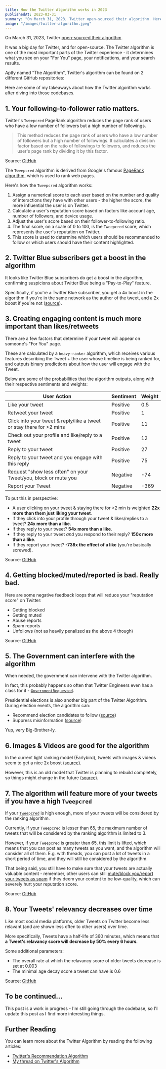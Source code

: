 ```yaml
---
title: How the Twitter Algorithm works in 2023
publishedAt: 2023-03-31
summary: "On March 31, 2023, Twitter open-sourced their algorithm. Here are some of my takeaways about how their algorithm works after diving into their codebase."
image: "/images/twitter-algorithm.jpeg"
---
```


On March 31, 2023, Twitter [open-sourced their algorithm](https://blog.twitter.com/engineering/en_us/topics/open-source/2023/twitter-recommendation-algorithm).

It was a big day for Twitter, and for open-source. The Twitter algorithm is one of the most important parts of the Twitter experience - it determines what you see on your "For You" page, your notifications, and your search results.

<StaticTweet id="1641872259320274944" />

Aptly named "The Algorithm", Twitter's algorithm can be found on 2 different GitHub repositories:

<GithubRepo url="https://github.com/twitter/the-algorithm" />
<GithubRepo url="https://github.com/twitter/the-algorithm-ml" />

Here are some of my takeaways about how the Twitter algorithm works after diving into those codebases.

## 1. Your following-to-follower ratio matters.

Twitter's `Tweepcred` PageRank algorithm reduces the page rank of users who have a low number of followers but a high number of followings.

> This method reduces the page rank of users who have a low number of followers but a high number of followings. It calculates a division factor based on the ratio of followings to followers, and reduces the user's page rank by dividing it by this factor.

Source: [GitHub](https://github.com/twitter/the-algorithm/blob/ef4c5eb65e6e04fac4f0e1fa8bbeff56b75c1f98/src/scala/com/twitter/graph/batch/job/tweepcred/README#L73)

The `Tweepcred` algorithm is derived from Google's famous [PageRank algorithm](https://en.wikipedia.org/wiki/PageRank), which is used to rank web pages.

Here's how the `Tweepcred` algorithm works:

1. Assign a numerical score to each user based on the number and quality of interactions they have with other users - the higher the score, the more influential the user is on Twitter.
2. Calculate a user's reputation score based on factors like account age, number of followers, and device usage.
3. Adjust the user's score based on their follower-to-following ratio.
4. The final score, on a scale of 0 to 100, is the `Tweepcred` score, which represents the user's reputation on Twitter.
5. This score is used to determine which users should be recommended to follow or which users should have their content highlighted.

## 2. Twitter Blue subscribers get a boost in the algorithm

It looks like Twitter Blue subscribers do get a boost in the algorithm, confirming suspicions about Twitter Blue being a "Pay-to-Play" feature.

<BlurImage
  src="https://images.unsplash.com/photo-1671209576392-fe42c5957661"
  width={600}
  height={400}
  alt="Twitter Blue"
/>

Specifically, if you're a Twitter Blue subscriber, you get a 4x boost in the algorithm if you're in the same network as the author of the tweet, and a 2x boost if you're not ([source](https://github.com/twitter/the-algorithm/blob/main/home-mixer/server/src/main/scala/com/twitter/home_mixer/param/HomeGlobalParams.scala#L89-L103)).

## 3. Creating engaging content is much more important than likes/retweets

There are a few factors that determine if your tweet will appear on someone's "For You" page.

These are calculated by a `heavy-ranker` algorithm, which receives various features describing the Tweet + the user whose timeline is being ranked for, and outputs binary predictions about how the user will engage with the Tweet.

Below are some of the probabilities that the algorithm outputs, along with their respective sentiments and weights:

| User Action                                                          | Sentiment | Weight |
| -------------------------------------------------------------------- | --------- | ------ |
| Like your tweet                                                      | Positive  | 0.5    |
| Retweet your tweet                                                   | Positive  | 1      |
| Click into your tweet & reply/like a tweet or stay there for >2 mins | Positive  | 11     |
| Check out your profile and like/reply to a tweet                     | Positive  | 12     |
| Reply to your tweet                                                  | Positive  | 27     |
| Reply to your tweet and you engage with this reply                   | Positive  | 75     |
| Request "show less often" on your Tweet/you, block or mute you       | Negative  | -74    |
| Report your Tweet                                                    | Negative  | -369   |

To put this in perspective:

- A user clicking on your tweet & staying there for >2 min is weighted **22x more than them just liking your tweet**.
- If they click into your profile through your tweet & likes/replies to a tweet? **24x more than a like**.
- If they reply to your tweet? **54x more than a like**.
- If they reply to your tweet _and_ you respond to their reply? **150x more than a like**.
- If they report your tweet? **-738x the effect of a like** (you're basically screwed).

Source: [GitHub](https://github.com/twitter/the-algorithm-ml/blob/78c3235eee5b4e111ccacb7d48e80eca019e480c/projects/home/recap/README.md?plain=1)

## 4. Getting blocked/muted/reported is bad. Really bad.

Here are some negative feedback loops that will reduce your "reputation score" on Twitter:

- Getting blocked
- Getting muted
- Abuse reports
- Spam reports
- Unfollows (not as heavily penalized as the above 4 though)

Source: [GitHub](https://github.com/twitter/the-algorithm/blob/main/src/scala/com/twitter/interaction_graph/scio/agg_negative/InteractionGraphNegativeJob.scala#L52-L86)

## 5. The Government can interfere with the algorithm

When needed, the government can intervene with the Twitter algorithm.

In fact, this probably happens so often that Twitter Engineers even has a class for it - [`GovernmentRequested`](https://github.com/twitter/the-algorithm/blob/ec83d01dcaebf369444d75ed04b3625a0a645eb9/product-mixer/core/src/main/scala/com/twitter/product_mixer/core/functional_component/marshaller/response/urt/item/forward_pivot/SoftInterventionDisplayTypeMarshaller.scala#L22).

Presidential elections is also another big part of the Twitter Algorithm. During election events, the algorithm can:

- Recommend election candidates to follow ([source](https://github.com/twitter/the-algorithm/blob/ec83d01dcaebf369444d75ed04b3625a0a645eb9/follow-recommendations-service/common/src/main/scala/com/twitter/follow_recommendations/common/clients/strato/StratoClientModule.scala#L187-L191))
- Suppress misinformation ([source](https://github.com/twitter/the-algorithm/blob/ec83d01dcaebf369444d75ed04b3625a0a645eb9/visibilitylib/src/main/scala/com/twitter/visibility/models/TweetSafetyLabel.scala#L175-L179))

Yup, very Big-Brother-ly.

## 6. Images & Videos are good for the algorithm

In the current light ranking model (Earlybird), tweets with images & videos seem to get a nice 2x boost ([source](https://github.com/twitter/the-algorithm/blob/ec83d01dcaebf369444d75ed04b3625a0a645eb9/home-mixer/server/src/main/scala/com/twitter/home_mixer/util/earlybird/RelevanceSearchUtil.scala#L36-L37)).

However, this is an old model that Twitter is planning to rebuild completely, so things might change in the future ([source](https://github.com/twitter/the-algorithm/blob/main/src/python/twitter/deepbird/projects/timelines/scripts/models/earlybird/README.md)).

## 7. The algorithm will feature more of your tweets if you have a high `Tweepcred`

If your [`Tweepcred`](#1-your-following-to-follower-ratio-matters) is high enough, more of your tweets will be considered by the ranking algorithm.

Currently, if your `Tweepcred` is lesser than 65, the maximum number of tweets that will be considered by the ranking algorithm is limited to 3.

However, if your `Tweepcred` is greater than 65, this limit is lifted, which means that you can post as many tweets as you want, and the algorithm will consider all of them. E.g. with threads, you can post a lot of tweets in a short period of time, and they will still be considered by the algorithm.

That being said, you still have to make sure that your tweets are actually valuable content - remember, other users can still [mute/block you/report your tweets as spam](#4-getting-blockedmutedreported-is-bad-really-bad) if they deem your content to be low-quality, which can severely hurt your reputation score.

Source: [GitHub](https://github.com/twitter/the-algorithm/blob/ec83d01dcaebf369444d75ed04b3625a0a645eb9/src/thrift/com/twitter/search/common/ranking/ranking.thrift#L284-L291)

## 8. Your Tweets' relevancy decreases over time

Like most social media platforms, older Tweets on Twitter become less relavant (and are shown less often to other users) over time.

More specifically, Tweets have a half-life of 360 minutes, which means that **a Tweet's relavancy score will decrease by 50% every 6 hours**.

Some additional parameters:

- The overall rate at which the relavancy score of older tweets decrease is set at 0.003
- The minimal age decay score a tweet can have is 0.6

Source: [GitHub](https://github.com/twitter/the-algorithm/blob/ec83d01dcaebf369444d75ed04b3625a0a645eb9/src/thrift/com/twitter/search/common/ranking/ranking.thrift#L14-L21)

## To be continued...

This post is a work in progress - I'm still going through the codebase, so I'll update this post as I find more interesting things.

## Further Reading

You can learn more about the Twitter Algorithm by reading the following articles:

- [Twitter's Recommendation Algorithm](https://blog.twitter.com/engineering/en_us/topics/open-source/2023/twitter-recommendation-algorithm)
- [My thread on Twitter's Algorithm](https://twitter.com/steventey/status/1641892386564640768)

<StaticTweet id="1641892386564640768" />
